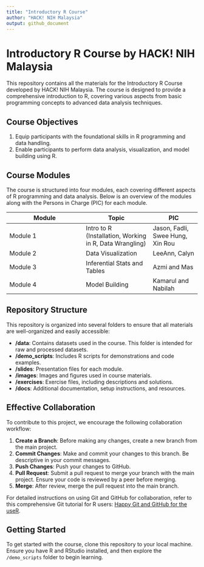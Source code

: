 ```yaml
---
title: "Introductory R Course"
author: "HACK! NIH Malaysia"
output: github_document
---
```


# Introductory R Course by HACK! NIH Malaysia

This repository contains all the materials for the Introductory R Course developed by HACK! NIH Malaysia. The course is designed to provide a comprehensive introduction to R, covering various aspects from basic programming concepts to advanced data analysis techniques.

## Course Objectives

1. Equip participants with the foundational skills in R programming and data handling.
2. Enable participants to perform data analysis, visualization, and model building using R.

## Course Modules

The course is structured into four modules, each covering different aspects of R programming and data analysis. Below is an overview of the modules along with the Persons in Charge (PIC) for each module.

| Module | Topic | PIC |
|--------|-------|-----|
| Module 1 | Intro to R (Installation, Working in R, Data Wrangling) | Jason, Fadli, Swee Hung, Xin Rou |
| Module 2 | Data Visualization | LeeAnn, Calyn |
| Module 3 | Inferential Stats and Tables | Azmi and Mas |
| Module 4 | Model Building | Kamarul and Nabilah |

## Repository Structure

This repository is organized into several folders to ensure that all materials are well-organized and easily accessible:

- **/data**: Contains datasets used in the course. This folder is intended for raw and processed datasets.
- **/demo_scripts**: Includes R scripts for demonstrations and code examples.
- **/slides**: Presentation files for each module.
- **/images**: Images and figures used in course materials.
- **/exercises**: Exercise files, including descriptions and solutions.
- **/docs**: Additional documentation, setup instructions, and resources.

## Effective Collaboration

To contribute to this project, we encourage the following collaboration workflow:

1. **Create a Branch**: Before making any changes, create a new branch from the main project.
2. **Commit Changes**: Make and commit your changes to this branch. Be descriptive in your commit messages.
3. **Push Changes**: Push your changes to GitHub.
4. **Pull Request**: Submit a pull request to merge your branch with the main project. Ensure your code is reviewed by a peer before merging.
5. **Merge**: After review, merge the pull request into the main branch.

For detailed instructions on using Git and GitHub for collaboration, refer to this comprehensive Git tutorial for R users: [Happy Git and GitHub for the useR](https://happygitwithr.com/).

## Getting Started

To get started with the course, clone this repository to your local machine. Ensure you have R and RStudio installed, and then explore the `/demo_scripts` folder to begin learning.

